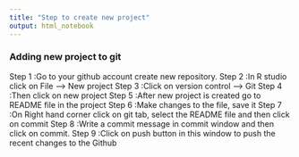 ```yaml
---
title: "Step to create new project"
output: html_notebook
---
```


### Adding new project to git

Step 1 :Go to your github account create new repository.
Step 2 :In R studio click on File ---> New project
Step 3 :Click on version control ---> Git
Step 4 :Then click on new project
Step 5 :After new project is created go to README file in the project
Step 6 :Make changes to the file, save it
Step 7 :On Right hand corner click on git tab, select the README file and then click on commit
Step 8 :Write a commit message in commit window and then click on commit.
Step 9 :Click on push button in this window to push the recent changes to the Github



